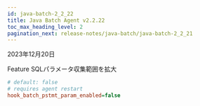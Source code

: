 ```yaml
---
id: java-batch-2_2_22
title: Java Batch Agent v2.2.22
toc_max_heading_level: 2
pagination_next: release-notes/java-batch/java-batch-2_2_21
---
```


2023年12月20日

<Status>Feature</Status> SQLパラメータ収集範囲を拡大

```ini title="whatap.conf"
# default: false
# requires agent restart
hook_batch_pstmt_param_enabled=false
```
